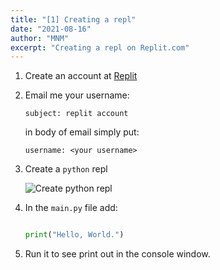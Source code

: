 ```yaml
---
title: "[1] Creating a repl"
date: "2021-08-16"
author: "MNM"
excerpt: "Creating a repl on Replit.com"
---
```


1. Create an account at [Replit](https://replit.com)

2. Email me your username:

    `subject: replit account`

    in body of email simply put:

    `username: <your username>`

3. Create a `python` repl

    ![Create python repl](/images/replify.gif)

4. In the `main.py` file add:

    ```python

    print("Hello, World.")

    ```

5. Run it to see print out in the console window.